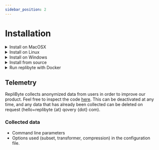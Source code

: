 ```yaml
---
sidebar_position: 2
---
```


# Installation

<details>

  <summary>Install on MacOSX</summary>

  ```shell
  brew tap Qovery/replibyte
  brew install replibyte
  ```

  Or [manually](https://github.com/Qovery/replibyte/releases).

</details>

<details>

  <summary>Install on Linux</summary>

  ```shell
  # download latest replibyte archive for Linux
  curl -s https://api.github.com/repos/Qovery/replibyte/releases/latest | \
  jq -r '.assets[].browser_download_url' | \
  grep -i 'linux-musl.tar.gz$' | wget -qi - && \

  # unarchive
  tar zxf *.tar.gz

  # make replibyte executable
  chmod +x replibyte

  # make it accessible from everywhere
  mv replibyte /usr/local/bin/
  ```

</details>

<details>

  <summary>Install on Windows</summary>

  Download [the latest Windows release](https://github.com/Qovery/replibyte/releases) and install it.

</details>

<details>

  <summary>Install from source</summary>

  ```shell
  git clone https://github.com/Qovery/replibyte.git && cd replibyte

  # Install cargo
  # visit: https://doc.rust-lang.org/cargo/getting-started/installation.html

  # Build with cargo
  cargo build --release

  # Run RepliByte
  ./target/release/replibyte -h
  ```

</details>

<details>

  <summary>Run replibyte with Docker</summary>

  This example assume you have a configuration file named replibyte.yaml in the directory you're running the docker command.

  ```shell
  docker run -it --rm --name replibyte \
    -v "$(pwd)/replibyte.yaml:/replibyte.yaml:ro" \
    ghcr.io/qovery/replibyte --config replibyte.yaml
  ```

  If you're using the `local_disk` datastore, you must mount a volume by adding `-v "$(pwd)/my-datastore:/datastore"`.
  This assumes that the "datastore" part of your config file is as follows:

  ```yaml
  datastore:
    local_disk:
      dir: ./my-datastore
  ```

</details>

## Telemetry

RepliByte collects anonymized data from users in order to improve our product. Feel free to inspect the
code [here](https://github.com/Qovery/replibyte/blob/main/replibyte/src/telemetry.rs). This can be deactivated at any time, and any data that has already been collected can be deleted on
request (hello+replibyte {at} qovery {dot} com).

### Collected data

- Command line parameters
- Options used (subset, transformer, compression) in the configuration file.
